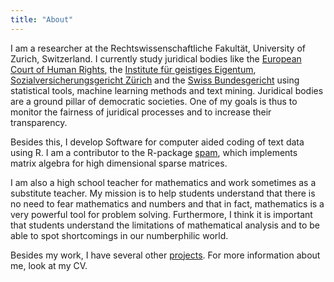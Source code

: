 ```yaml
---
title: "About"
---
```


I am a researcher at the Rechtswissenschaftliche Fakultät, University of Zurich, Switzerland. I currently study juridical bodies like the [European Court of Human Rights](https://echr.coe.int), the [Institute für geistiges Eigentum](https://www.ige.ch/), [Sozialversicherungsgericht Zürich](https://www.sozialversicherungsgericht.zh.ch/) and the [Swiss Bundesgericht](https://www.bger.ch/index.htm) using statistical tools, machine learning methods and text mining. Juridical bodies are a ground pillar of democratic societies. One of my goals is thus to monitor the fairness of juridical processes and to increase their transparency.

Besides this, I develop Software for computer aided coding of text data using R. I am a contributor to the R-package [spam](https://cran.r-project.org/web/packages/spam/index.html), which implements matrix algebra for high dimensional sparse matrices.

I am also a high school teacher for mathematics and work sometimes as a substitute teacher. My mission is to help students understand that there is no need to fear mathematics and numbers and that in fact, mathematics is a very powerful tool for problem solving. Furthermore, I think it is important that students understand the limitations of mathematical analysis and to be able to spot shortcomings in our numberphilic world.

Besides my work, I have several other [projects](projects.html). For more information about me, look at my CV.